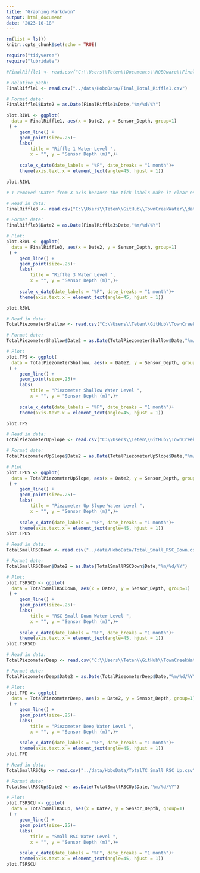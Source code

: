 ```yaml
---
title: "Graphing Markdwon"
output: html_document
date: "2023-10-18"
---
```


```r
rm(list = ls())
knitr::opts_chunk$set(echo = TRUE)
```

```r
require("tidyverse")
require("lubridate")

```


```r
#FinalRiffle1 <- read.csv("C:\\Users\\Teten\\Documents\\HOBOware\\Final_Total_Riffle1.csv") # Tete's Windows path

# Relative path:
FinalRiffle1 <- read.csv("../data/HoboData/Final_Total_Riffle1.csv")

# Format date:
FinalRiffle1$Date2 = as.Date(FinalRiffle1$Date,"%m/%d/%Y")

plot.R1WL <- ggplot(
  data = FinalRiffle1, aes(x = Date2, y = Sensor_Depth, group=1)
 ) +
     geom_line() +
     geom_point(size=.25)+ 
     labs(
         title = "Riffle 1 Water Level ",
         x = "", y = "Sensor Depth (m)",)+
     
     scale_x_date(date_labels = "%F", date_breaks = "1 month")+
     theme(axis.text.x = element_text(angle=45, hjust = 1))

plot.R1WL

# I removed "Date" from X-axis because the tick labels make it clear enough that it's a date
```

```r
# Read in data:
FinalRiffle3 <- read.csv("C:\\Users\\Teten\\GitHub\\TownCreekWater\\data\\HoboData\\Totalriffle3.csv")

# Format date:
FinalRiffle3$Date2 = as.Date(FinalRiffle3$Date,"%m/%d/%Y")

# Plot:
plot.R3WL <- ggplot(
  data = FinalRiffle3, aes(x = Date2, y = Sensor_Depth, group=1)
 ) +
     geom_line() +
     geom_point(size=.25)+ 
     labs(
         title = "Riffle 3 Water Level ",
         x = "", y = "Sensor Depth (m)",)+
     
     scale_x_date(date_labels = "%F", date_breaks = "1 month")+
     theme(axis.text.x = element_text(angle=45, hjust = 1))

plot.R3WL

```

```r
# Read in data:
TotalPiezometerShallow <- read.csv("C:\\Users\\Teten\\GitHub\\TownCreekWater\\data\\HoboData\\TotalRSC_Piezometer_shallow.csv")

# Format date:
TotalPiezometerShallow$Date2 = as.Date(TotalPiezometerShallow$Date,"%m/%d/%Y")

# Plot:
plot.TPS <- ggplot(
  data = TotalPiezometerShallow, aes(x = Date2, y = Sensor_Depth, group=1)
 ) +
     geom_line() +
     geom_point(size=.25)+ 
     labs(
         title = "Piezometer Shallow Water Level ",
         x = "", y = "Sensor Depth (m)",)+
     
     scale_x_date(date_labels = "%F", date_breaks = "1 month")+
     theme(axis.text.x = element_text(angle=45, hjust = 1))

plot.TPS
```



```r
# Read in data:
TotalPiezometerUpSlope <- read.csv("C:\\Users\\Teten\\GitHub\\TownCreekWater\\data\\HoboData\\piezometer_up_slope.csv")

# Format date:
TotalPiezometerUpSlope$Date2 = as.Date(TotalPiezometerUpSlope$Date,"%m/%d/%Y")

# Plot
plot.TPUS <- ggplot(
  data = TotalPiezometerUpSlope, aes(x = Date2, y = Sensor_Depth, group=1)
 ) +
     geom_line() +
     geom_point(size=.25)+ 
     labs(
         title = "Piezometer Up Slope Water Level ",
         x = "", y = "Sensor Depth (m)",)+
     
     scale_x_date(date_labels = "%F", date_breaks = "1 month")+
     theme(axis.text.x = element_text(angle=45, hjust = 1))
plot.TPUS

```

```r
# Read in data:
TotalSmallRSCDown <- read.csv("../data/HoboData/Total_Small_RSC_Down.csv")

# Format date:
TotalSmallRSCDown$Date2 = as.Date(TotalSmallRSCDown$Date,"%m/%d/%Y")

# Plot:
plot.TSRSCD <- ggplot(
  data = TotalSmallRSCDown, aes(x = Date2, y = Sensor_Depth, group=1)
 ) +
     geom_line() +
     geom_point(size=.25)+ 
     labs(
         title = "RSC Small Down Water Level ",
         x = "", y = "Sensor Depth (m)",)+
     
     scale_x_date(date_labels = "%F", date_breaks = "1 month")+
     theme(axis.text.x = element_text(angle=45, hjust = 1))
plot.TSRSCD
```

```r
# Read in data:
TotalPiezometerDeep <- read.csv("C:\\Users\\Teten\\GitHub\\TownCreekWater\\data\\HoboData\\Totalrsc_piezometer_deep.csv")

# Format date:
TotalPiezometerDeep$Date2 = as.Date(TotalPiezometerDeep$Date,"%m/%d/%Y")

# Plot:
plot.TPD <- ggplot(
  data = TotalPiezometerDeep, aes(x = Date2, y = Sensor_Depth, group=1)
 ) +
     geom_line() +
     geom_point(size=.25)+ 
     labs(
         title = "Piezometer Deep Water Level ",
         x = "", y = "Sensor Depth (m)",)+
     
     scale_x_date(date_labels = "%F", date_breaks = "1 month")+
     theme(axis.text.x = element_text(angle=45, hjust = 1))
plot.TPD
```


```r
# Read in data:
TotalSmallRSCUp <- read.csv("../data/HoboData/TotalTC_Small_RSC_Up.csv")

# Format date:
TotalSmallRSCUp$Date2 <- as.Date(TotalSmallRSCUp$Date,"%m/%d/%Y")

# Plot:
plot.TSRSCU <- ggplot(
  data = TotalSmallRSCUp, aes(x = Date2, y = Sensor_Depth, group=1)
 ) +
     geom_line() +
     geom_point(size=.25)+ 
     labs(
         title = "Small RSC Water Level ",
         x = "", y = "Sensor Depth (m)",)+
     
     scale_x_date(date_labels = "%F", date_breaks = "1 month")+
     theme(axis.text.x = element_text(angle=45, hjust = 1))
plot.TSRSCU
```


